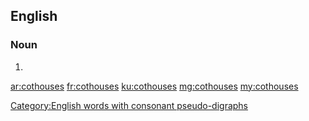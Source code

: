 ==English==

===Noun===
{{head|en|noun plural form}}

# {{plural of|cothouse|lang=en}}

[[Category:English words with consonant pseudo-digraphs]]

[[ar:cothouses]]
[[fr:cothouses]]
[[ku:cothouses]]
[[mg:cothouses]]
[[my:cothouses]]